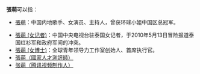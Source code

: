{{noteTA
|1=zh-cn:首席执行官;zh-tw:執行長;zh-hk:行政總裁
}}
'''張萌'''可以指：
*[[張萌|張萌]]：中国内地歌手、女演员、主持人，曾获环球小姐中国区总冠军。

*[[張萌_(女记者)|張萌 (女记者)]]：中国中央电视台驻泰国女记者，于2010年5月13日冒险报道泰国红衫军和政府军间的冲突。
*[[張萌_(女博士)|張萌 (女博士)]]：全球青年领导力工作室创始人、首席执行官。
*[[張萌（國家人才測評師）|張萌（國家人才測評師）]]
*[[张萌（腾讯视频制作人）|张萌（腾讯视频制作人）]]
{{disambig|M萌|Cat=二字张姓人名消歧义}}